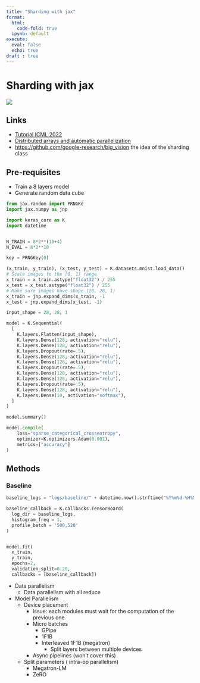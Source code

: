 ```yaml
---
title: "Sharding with jax"
format:
  html:
    code-fold: true
  ipynb: default
execute:
  eval: false
  echo: true
draft : true
---
```


# Sharding with jax
[![](https://colab.research.google.com/assets/colab-badge.svg)](https://colab.research.google.com/github/chicham/chicham.github.io/blob/gh-pages/posts/sharding-with-jax/sharding_jax.ipynb)

## Links

- [Tutorial ICML 2022](https://sites.google.com/view/icml-2022-big-model/home)
- [Distributed arrays and automatic parallelization](https://jax.readthedocs.io/en/latest/notebooks/Distributed_arrays_and_automatic_parallelization.html)
- [https://github.com/google-research/big_vision](Big vision) the idea of the sharding class

## Pre-requisites

- Train a 8 layers model
- Generate random data cube

```python
from jax.random import PRNGKe
import jax.numpy as jnp

import keras_core as K
import datetime


N_TRAIN = 8*2**(10+4)
N_EVAL = 8*2**10

key = PRNGKey(0)

(x_train, y_train), (x_test, y_test) = K.datasets.mnist.load_data()
# Scale images to the [0, 1] range
x_train = x_train.astype("float32") / 255
x_test = x_test.astype("float32") / 255
# Make sure images have shape (28, 28, 1)
x_train = jnp.expand_dims(x_train, -1
x_test = jnp.expand_dims(x_test, -1)

input_shape = 28, 28, 1

model = K.Sequential(
  [
    K.layers.Flatten(input_shape),
    K.layers.Dense(128, activation="relu"),
    K.layers.Dense(128, activation="relu"),
    K.layers.Dropout(rate=.5),
    K.layers.Dense(128, activation="relu"),
    K.layers.Dense(128, activation="relu"),
    K.layers.Dropout(rate=.5),
    K.layers.Dense(128, activation="relu"),
    K.layers.Dense(128, activation="relu"),
    K.layers.Dropout(rate=.5),
    K.layers.Dense(128, activation="relu"),
    K.layers.Dense(10, activation="softmax"),
  ]
)

model.summary()

model.compile(
    loss="sparse_categorical_crossentropy",
    optimizer=K.optimizers.Adam(0.001),
    metrics=["accuracy"]
)


```

## Methods

### Baseline
```python
baseline_logs = "logs/baseline/" + datetime.now().strftime("%Y%m%d-%H%M%S")

baseline_callback = K.callbacks.TensorBoard(
  log_dir = baseline_logs,
  histogram_freq = 1,
  profile_batch = '500,520'
)


model.fit(
  x_train,
  y_train,
  epochs=2,
  validation_split=0.20,
  callbacks = [baseline_callback])

```

- Data parallelism
  - Data parallelism with all reduce
- Model Parallelism
  - Device placement
    - issue: each modules must wait for the computation of the previous one
    - Micro batches
      - GPipe
      - 1F1B
      - Interleaved 1F1B (megatron)
        - Split layers between multiple devices
    - Async pipelines (won't cover this)
  - Split parameters ( intra-op parallelism)
    - Megatron-LM
    - ZeRO
